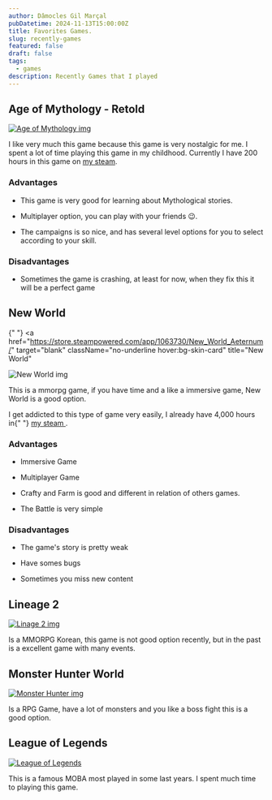 ```yaml
---
author: Dâmocles Gil Marçal
pubDatetime: 2024-11-13T15:00:00Z
title: Favorites Games.
slug: recently-games
featured: false
draft: false
tags:
  - games
description: Recently Games that I played
---
```


<div className="">
  <h2>Age of Mythology - Retold</h2>
  <a
    href="https://store.steampowered.com/app/1934680/Age_of_Mythology_Retold/"
    target="blank"
    className="no-underline hover:bg-skin-card"
    title="Age of Mythology"
  >
    <img
      className="m-auto block w-full"
      src="https://assets.xboxservices.com/assets/bc/47/bc474335-7a87-4591-809d-624c55ee027e.jpg?n=9929222222_GLP-Page-Hero-1084_1920x1080.jpg"
      alt="Age of Mythology img"
    />
  </a>
  <p>
    I like very much this game because this game is very nostalgic for me. I
    spent a lot of time playing this game in my childhood.
    Currently I have 200 hours in this game on  <a href="https://steamcommunity.com/id/damoclesgil/" target="_blank">my steam</a>.
  </p>

  <h3>Advantages</h3>
<ul>
  <li>
    <p>This game is very good for learning about Mythological stories.</p>
  </li>

  <li>
    <p>Multiplayer option, you can play with your friends 😉.</p>
  </li>
  <li>
    <p>The campaigns is so nice, and has several level options for you to select according to your skill. </p>
  </li>
</ul>
  
  <h3>Disadvantages</h3>
<ul>
  <li>
    <p>Sometimes the game is crashing, at least for now, when they fix this it will be a perfect game</p>
  </li>
</ul>

<h2>New World</h2>

{" "}
<a
  href="https://store.steampowered.com/app/1063730/New_World_Aeternum/"
  target="blank"
  className="no-underline hover:bg-skin-card"
  title="New World"
>
  <img
    className="m-auto block w-full"
    src="https://www.svg.com/img/gallery/dumb-things-everyone-ignores-about-new-world/intro-1639420161.webp"
    alt="New World img"
  />
</a>
<p>
  This is a mmorpg game, if you have time and a like a immersive game, New World
  is a good option.
</p>

<p>
  I get addicted to this type of game very easily, I already have 4,000 hours in{" "}
  <a href="https://steamcommunity.com/id/damoclesgil/" target="_blank">
    my steam
  </a>
  .
</p>

<h3>Advantages</h3>
<ul>
  <li>
    <p>Immersive Game</p>
  </li>
  <li>
    <p>Multiplayer Game</p>
  </li>
  <li>
    <p>Crafty and Farm is good and different in relation of others games.</p>
  </li>
  <li>
    <p>The Battle is very simple</p>
  </li>
</ul>
<h3>Disadvantages</h3>
<ul>
  <li>
    <p>The game's story is pretty weak</p>
  </li>
  <li>
    <p>Have somes bugs</p>
  </li>
  <li>
    <p>Sometimes you miss new content</p>
  </li>
</ul>

<h2>Lineage 2</h2>
<a
  href="https://google.com/"
  target="blank"
  className="no-underline hover:bg-skin-card"
  title="Linage 2"
>
  <img
    className="m-auto block w-full"
    src="https://sm.ign.com/ign_br/screenshot/default/cover-l2essence-1920x1080_bn75.jpg"
    alt="Linage 2 img"
  />
</a>
<p>
  Is a MMORPG Korean, this game is not good option recently, but in the past is
  a excellent game with many events.
</p>

<h2>Monster Hunter World</h2>
<a
  href="https://google.com/"
  target="blank"
  className="no-underline hover:bg-skin-card"
  title="Monster Hunter"
>
  <img
    className="m-auto block w-full"
    src="https://media.gq.com/photos/5a6f97c2cbcadf1e4e15c497/master/pass/monster-hunter-gq.jpg"
    alt="Monster Hunter img"
  />
</a>
<p>
  Is a RPG Game, have a lot of monsters and you like a boss fight this is a good
  option.
</p>

<h2>League of Legends</h2>
 <a
    href="https://google.com/"
    target="blank"
    className="no-underline hover:bg-skin-card"
    title="New World"
  >
    <img
      className="m-auto block w-full"
      src="https://s2-ge.glbimg.com/FKUe6SrgjSlshS7Jk25FNsk2AZg=/1200x/smart/filters:cover():strip_icc()/i.s3.glbimg.com/v1/AUTH_bc8228b6673f488aa253bbcb03c80ec5/internal_photos/bs/2021/6/Q/Fq6AMUTJKxZA7SVgIJBA/league-of-legends.jpg"
      alt="League of Legends"
    />
  </a>
  <p>This is a famous MOBA most played in some last years. I spent much time to playing this game.</p>
</div>
